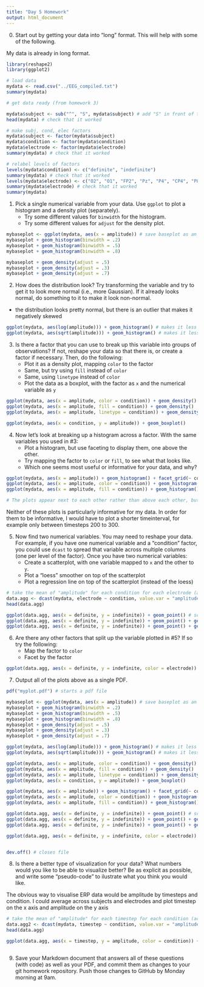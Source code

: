 ```yaml
---
title: "Day 5 Homework"
output: html_document
---
```


0. Start out by getting your data into "long" format.  This will help with some of the following.

My data is already in long format.

```r

library(reshape2)
library(ggplot2)

# load data
mydata <- read.csv("../EEG_compiled.txt")
summary(mydata)

# get data ready (from homework 3)

mydata$subject <- sub("^", "S", mydata$subject) # add "S" in front of the subject number in column "subj"
head(mydata) # check that it worked

# make subj, cond, elec factors
mydata$subject <- factor(mydata$subject)
mydata$condition <- factor(mydata$condition)
mydata$electrode <- factor(mydata$electrode)
summary(mydata) # check that it worked

# relabel levels of factors
levels(mydata$condition) <- c("definite", "indefinite")
summary(mydata) # check that it worked
levels(mydata$electrode) <- c("O2", "O1", "FP2", "Pz", "P4", "CP4", "P8", "C4", "TP8", "T8", "P7", "P3", "CP3", "CPz", "Cz", "FC4", "FT8", "TP7", "C3", "FCz", "Fz", "F4", "F8", "T7", "FT7", "FC3", "F3", "elec28", "F7", "FP1", "elec31", "elec32")
summary(mydata$electrode) # check that it worked
summary(mydata)

```


1. Pick a single numerical variable from your data.  Use `ggplot` to plot a histogram and a density plot (separately).
   - Try some different values for `binwidth` for the histogram.
   - Try some different values for `adjust` for the density plot.

```r

mybaseplot <- ggplot(mydata, aes(x = amplitude)) # save baseplot as an object
mybaseplot + geom_histogram(binwidth = .2)
mybaseplot + geom_histogram(binwidth = .5)
mybaseplot + geom_histogram(binwidth = .8)

mybaseplot + geom_density(adjust = .5)
mybaseplot + geom_density(adjust = .3)
mybaseplot + geom_density(adjust = .7)

```




2. How does the distribution look?  Try transforming the variable and try to get it to look more normal (i.e., more Gaussian).  If it already looks normal, do something to it to make it look non-normal.

  - the distribution looks pretty normal, but there is an outlier that makes it negatively skewed


```r

ggplot(mydata, aes(log(amplitude))) + geom_histogram() # makes it less skewed
ggplot(mydata, aes(sqrt(amplitude))) + geom_histogram() # makes it less skewed, also the skew is now positive (taking the squareroot of negative numbers leads to NaN)


```


3. Is there a factor that you can use to break up this variable into groups of observations?  If not, reshape your data so that there is, or create a factor if necessary.  Then, do the following:
   - Plot it as a density plot, mapping `color` to the factor
   - Same, but try using `fill` instead of `color`
   - Same, using `linetype` instead of `color`
   - Plot the data as a boxplot, with the factor as `x` and the numerical variable as `y`

```r

ggplot(mydata, aes(x = amplitude, color = condition)) + geom_density() 
ggplot(mydata, aes(x = amplitude, fill = condition)) + geom_density() 
ggplot(mydata, aes(x = amplitude, linetype = condition)) + geom_density() 

ggplot(mydata, aes(x = condition, y = amplitude)) + geom_boxplot() 


```



4. Now let's look at breaking up a histogram across a factor.  With the same variables you used in #3:
   - Plot a histogram, but use faceting to display them, one above the other.
   - Try mapping the factor to `color` or `fill`, to see what that looks like.
   - Which one seems most useful or informative for your data, and why?

```r

ggplot(mydata, aes(x = amplitude)) + geom_histogram() + facet_grid(~ condition)
ggplot(mydata, aes(x = amplitude, color = condition)) + geom_histogram() + facet_grid(~ condition)
ggplot(mydata, aes(x = amplitude, fill = condition)) + geom_histogram() + facet_grid(~ condition)

# The plots appear next to each other rather than above each other, but I think facet_grid should make them be one above the other. What is going wrong?

```

Neither of these plots is particularly informative for my data. In order for them to be informative, I would have to plot a shorter timeinterval, for example only between timesteps 200 to 300. 



5. Now find two numerical variables.  You may need to reshape your data.  For example, if you have one numerical variable and a "condition" factor, you could use `dcast` to spread that variable across multiple columns (one per level of the factor).  Once you have two numerical variables:
   - Create a scatterplot, with one variable mapped to `x` and the other to `y`.
   - Plot a "loess" smoother on top of the scatterplot
   - Plot a regression line on top of the scatterplot (instead of the loess)


```r

# take the mean of "amplitude" for each condition for each electrode (across subjects)
data.agg <- dcast(mydata, electrode ~ condition, value.var = "amplitude", fun.aggregate = mean)
head(data.agg)

ggplot(data.agg, aes(x = definite, y = indefinite)) + geom_point() # scatterplot
ggplot(data.agg, aes(x = definite, y = indefinite)) + geom_point() + geom_smooth(method = "loess")
ggplot(data.agg, aes(x = definite, y = indefinite)) + geom_point() + geom_smooth(method = "lm")

```



6. Are there any other factors that split up the variable plotted in #5?  If so try the following:
   - Map the factor to `color`
   - Facet by the factor

```r

ggplot(data.agg, aes(x = definite, y = indefinite, color = electrode)) + geom_point() + facet_grid(~ electrode)


```



7. Output all of the plots above as a single PDF.


```r


pdf("myplot.pdf") # starts a pdf file 

mybaseplot <- ggplot(mydata, aes(x = amplitude)) # save baseplot as an object
mybaseplot + geom_histogram(binwidth = .2)
mybaseplot + geom_histogram(binwidth = .5)
mybaseplot + geom_histogram(binwidth = .8)
mybaseplot + geom_density(adjust = .5)
mybaseplot + geom_density(adjust = .3)
mybaseplot + geom_density(adjust = .7)

ggplot(mydata, aes(log(amplitude))) + geom_histogram() # makes it less skewed
ggplot(mydata, aes(sqrt(amplitude))) + geom_histogram() # makes it less skewed, also the skew is now positive (taking the squareroot of negative numbers leads to NaN)

ggplot(mydata, aes(x = amplitude, color = condition)) + geom_density() 
ggplot(mydata, aes(x = amplitude, fill = condition)) + geom_density() 
ggplot(mydata, aes(x = amplitude, linetype = condition)) + geom_density() 
ggplot(mydata, aes(x = condition, y = amplitude)) + geom_boxplot() 

ggplot(mydata, aes(x = amplitude)) + geom_histogram() + facet_grid(~ condition)
ggplot(mydata, aes(x = amplitude, color = condition)) + geom_histogram() + facet_grid(~ condition)
ggplot(mydata, aes(x = amplitude, fill = condition)) + geom_histogram() + facet_grid(~ condition)

ggplot(data.agg, aes(x = definite, y = indefinite)) + geom_point() # scatterplot
ggplot(data.agg, aes(x = definite, y = indefinite)) + geom_point() + geom_smooth(method = "loess")
ggplot(data.agg, aes(x = definite, y = indefinite)) + geom_point() + geom_smooth(method = "lm")

ggplot(data.agg, aes(x = definite, y = indefinite, color = electrode)) + geom_point() + facet_grid(~ electrode)


dev.off() # closes file


```


8. Is there a better type of visualization for your data?  What numbers would you like to be able to visualize better?  Be as explicit as possible, and write some "pseudo-code" to ilustrate what you think you would like.

The obvious way to visualise ERP data would be amplitude by timesteps and condition. I could average across subjects and electrodes and plot timestep on the x axis and amplitude on the y axis

```r

# take the mean of "amplitude" for each timestep for each condition (across subjects and electrodes)
data.agg2 <- dcast(mydata, timestep ~ condition, value.var = "amplitude", fun.aggregate = mean)
head(data.agg)

ggplot(data.agg, aes(x = timestep, y = amplitude, color = condition)) + geom_point() 



```



9. Save your Markdown document that answers all of these questions (with code) as well as your PDF, and commit them as changes to your git homework repository.  Push those changes to GitHub by Monday morning at 9am.



